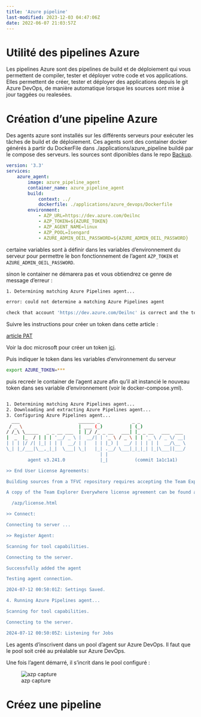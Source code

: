 ```yaml
---
title: 'Azure pipeline'
last-modified: 2023-12-03 04:47:06Z
date: 2022-06-07 21:03:57Z
---
```


# Utilité des pipelines Azure

Les pipelines Azure sont des pipelines de build et de déploiement qui vous permettent de compiler, tester et déployer votre code et vos applications. Elles permettent de créer, tester et déployer des applications depuis le git Azure DevOps, de manière automatique lorsque les sources sont mise à jour taggées ou realesées.


# Création d'une pipeline Azure

Des agents azure sont installés sur les différents serveurs pour exécuter les tâches de build et de déploiement. Ces agents sont des container docker générés à partir du DockerFile dans ./applications/azure_pipeline buildé par le compose des serveurs. les sources sont diponibles dans le repo [Backup](https://dev.azure.com/Oeilnc/Backup).

```yaml
version: '3.3'
services:
    azure_agent:
        image: azure_pipeline_agent
        container_name: azure_pipeline_agent
        build:
            context: ../
            dockerfile: ./applications/azure_devops/Dockerfile
        environment:
            - AZP_URL=https://dev.azure.com/Oeilnc
            - AZP_TOKEN=${AZURE_TOKEN}
            - AZP_AGENT_NAME=linux
            - AZP_POOL=Isengard
            - AZURE_ADMIN_OEIL_PASSWORD=${AZURE_ADMIN_OEIL_PASSWORD}
```

certaine variables sont à définir dans les variables d'environnement du serveur pour permettre le bon fonctionnement de l'agent `AZP_TOKEN` et `AZURE_ADMIN_OEIL_PASSWORD`.

sinon le container ne démarera pas et vous obtiendrez ce genre de message d'erreur  :

```bash
1. Determining matching Azure Pipelines agent...

error: could not determine a matching Azure Pipelines agent

check that account 'https://dev.azure.com/Oeilnc' is correct and the token is valid for that account

```

Suivre les instructions pour créer un token dans cette article :

[article PAT](cr%C3%A9er%20un%20PAT.qmd)


Voir la doc microsoft pour créer un token [ici](https://docs.microsoft.com/en-us/azure/devops/pipelines/agents/agents?view=azure-devops&tabs=browser#authenticate-with-a-personal-access-token).


Puis indiquer le token dans les variables d'environnement du serveur 

```bash
export AZURE_TOKEN=*** 
```

puis recreér le container de l'agent azure afin qu'il ait instancié le nouveau token dans ses variable d'environnement (voir le docker-compose.yml).

```bash

1. Determining matching Azure Pipelines agent...
2. Downloading and extracting Azure Pipelines agent...
3. Configuring Azure Pipelines agent...
  ___                      ______ _            _ _
 / _ \                     | ___ (_)          | (_)
/ /_\ \_____   _ _ __ ___  | |_/ /_ _ __   ___| |_ _ __   ___  ___
|  _  |_  / | | | '__/ _ \ |  __/| | '_ \ / _ \ | | '_ \ / _ \/ __|
| | | |/ /| |_| | | |  __/ | |   | | |_) |  __/ | | | | |  __/\__ \
\_| |_/___|\__,_|_|  \___| \_|   |_| .__/ \___|_|_|_| |_|\___||___/
                                   | |
        agent v3.241.0             |_|          (commit 1a1c1a1)

>> End User License Agreements:

Building sources from a TFVC repository requires accepting the Team Explorer Everywhere End User License Agreement. This step is not required for building sources from Git repositories.

A copy of the Team Explorer Everywhere license agreement can be found at:

  /azp/license.html

>> Connect:

Connecting to server ...

>> Register Agent:

Scanning for tool capabilities.

Connecting to the server.

Successfully added the agent

Testing agent connection.

2024-07-12 00:50:01Z: Settings Saved.

4. Running Azure Pipelines agent...

Scanning for tool capabilities.

Connecting to the server.

2024-07-12 00:50:05Z: Listening for Jobs
```

Les agents d'inscrivent dans un pool d'agent sur Azure DevOps. Il faut que le pool soit créé au préalable sur Azure DevOps.

Une fois l'agent démarré, il s'incrit dans le pool configuré :

![azp capture](../../_resources/AZP.png)



# Créez une pipeline

